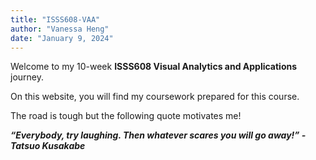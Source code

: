 ```yaml
---
title: "ISSS608-VAA"
author: "Vanessa Heng"
date: "January 9, 2024"
---
```


```{=html}
<style>
  body {
  background-image: url("https://64.media.tumblr.com/tumblr_ltlls9mRKu1qgoibeo1_1280.jpg");
  background-size: cover;
  background-repeat: no-repeat;
}

</style>
```
Welcome to my 10-week **ISSS608 Visual Analytics and Applications** journey.

On this website, you will find my coursework prepared for this course.

The road is tough but the following quote motivates me!

***“Everybody, try laughing. Then whatever scares you will go away! ” - Tatsuo Kusakabe***
